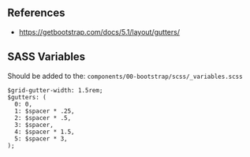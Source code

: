 ## References
* https://getbootstrap.com/docs/5.1/layout/gutters/

## SASS Variables

Should be added to the:
`components/00-bootstrap/scss/_variables.scss`

```
$grid-gutter-width: 1.5rem;
$gutters: (
  0: 0,
  1: $spacer * .25,
  2: $spacer * .5,
  3: $spacer,
  4: $spacer * 1.5,
  5: $spacer * 3,
);
```
